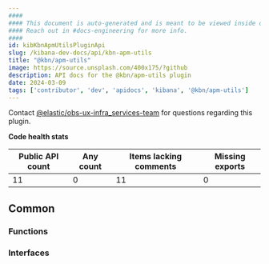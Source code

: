```yaml
---
####
#### This document is auto-generated and is meant to be viewed inside our experimental, new docs system.
#### Reach out in #docs-engineering for more info.
####
id: kibKbnApmUtilsPluginApi
slug: /kibana-dev-docs/api/kbn-apm-utils
title: "@kbn/apm-utils"
image: https://source.unsplash.com/400x175/?github
description: API docs for the @kbn/apm-utils plugin
date: 2024-03-09
tags: ['contributor', 'dev', 'apidocs', 'kibana', '@kbn/apm-utils']
---
```




Contact [@elastic/obs-ux-infra_services-team](https://github.com/orgs/elastic/teams/obs-ux-infra_services-team) for questions regarding this plugin.

**Code health stats**

| Public API count  | Any count | Items lacking comments | Missing exports |
|-------------------|-----------|------------------------|-----------------|
| 11 | 0 | 11 | 0 |

## Common

### Functions
<DocDefinitionList data={kbnApmUtilsObj.common.functions}/>

### Interfaces
<DocDefinitionList data={kbnApmUtilsObj.common.interfaces}/>


